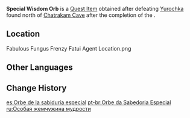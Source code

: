 {{Item Infobox
|id           = 120160
|image        = Item Special Wisdom Orb.png
|type         = Quest Items
|group        = Event Items
|description  = This Wisdom Orb looks quite familiar, though its back and base appear to have a few scratches and dings, almost as if it has been fought over at some point. If you look closely, you can even find the following words: "Backdoor command application sample" and "Confirmed to have no value, may be discarded," as well as some blood. It seems that not only did someone snatch this, but that they might have met with some misfortune afterward...
|source1      = Defeat a Fatui Pyro Agent north of Chatrakam Cave after completing ''[[The Strongest Opponent! The Biggest Crisis!]]''
|event        = Fabulous Fungus Frenzy
|related_type = Variant
|related_item = Wisdom Orb
}}
'''Special Wisdom Orb''' is a [[Quest Item]] obtained after defeating [[Yurochka]] found north of [[Chatrakam Cave]] after the completion of the {{Quest|The Strongest Opponent! The Biggest Crisis!}}.

==Location==
<gallery>
Fabulous Fungus Frenzy Fatui Agent Location.png
</gallery>

==Other Languages==
{{Other Languages|default_hidden = 1
|en      = Special Wisdom Orb
|zhs     = 特别的「意智宝珠」
|zhs_rm  = Tèbié de "Yìzhì Bǎozhū"
|zht     = 特別的「意智寶珠」
|zht_rm  = Tèbié de "Yìzhì Bǎozhū"
|ja      = 特別な「叡智宝珠」
|ja_rm   = Tokubetsu na "Eichi Houju"
|ko      = 특별한 「지혜의 구슬」
|ko_rm   = Teukbyeolhan "Jihye-ui Guseul"
|es      = Orbe de la sabiduría especial
|fr      = Orbe de sagesse spécial
|ru      = Особая жемчужина мудрости
|th      = "ลูกแก้วทรงปัญญา" พิเศษ
|th_rm   = 
|vi      = Ngọc Trí Tuệ Đặc Biệt
|de      = Besondere „Weisheitsperle“
|id      = Wisdom Orb yang Spesial
|pt      = Orbe da Sabedoria Especial
}}

==Change History==
{{Change History|3.2}}

[[es:Orbe de la sabiduría especial]]
[[pt-br:Orbe da Sabedoria Especial]]
[[ru:Особая жемчужина мудрости]]